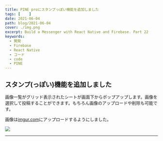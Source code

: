 ```yaml
---
title: PINE proにスタンプっぽい機能を追加しました
tags: [    ]
date: 2021-06-04
path: blog/2021-06-04
cover: ./img.png
excerpt: Build a Messenger with React Native and Firebase. Part 22
keywords:
  - 開発
  - Firebase
  - React Native
  - コード
  - code
  - PINE
---
```


## スタンプ(っぽい)機能を追加しました

画像一覧がグリッド表示されたシートが画面下からポップアップします。画像を選択して投稿することができます。もちろん画像のアップロードや削除も可能です。

画像は[imgur.com](https://imgur.com)にアップロードするようにしました。

![](./img1.jpg)

---